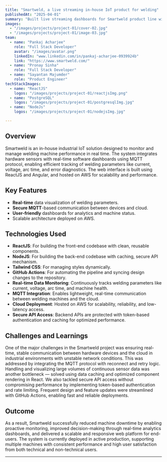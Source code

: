 ```yaml
---
title: "Smartweld, a live streaming in-house IoT product for welding"
publishedAt: "2025-04-01"
summary: "Built live streaming dashboards for Smartweld product line with React, Node and PostgreSQL."
images:
  - "/images/projects/project-01/cover-02.jpg"
  - "/images/projects/project-01/image-03.jpg"
team:
  - name: "Pankaj Acharjee"
    role: "Full Stack Developer"
    avatar: "/images/avatar.png"
    linkedIn: "www.linkedin.com/in/pankaj-acharjee-0939924b"
    link: "https://www.smartweld.com/"
  - name: "Pronay Sinha"
    role: "Full Stack Developer"
  - name: "Sayantan Majumder"
    role: "Product Engineer" 
techStackImages:
  - name: "ReactJS"
    logos: "/images/projects/project-01/reactjsImg.png" 
  - name: "PostgreSQL"
    logos: "/images/projects/project-01/postgresqlImg.jpg" 
  - name: "NodeJs"
    logos: "/images/projects/project-01/nodejsImg.jpg" 

---
```


## Overview

Smartweld is an in-house industrial IoT solution designed to monitor and manage welding machine performance in real time. The system integrates hardware sensors with real-time software dashboards using MQTT protocol, enabling efficient tracking of welding parameters like current, voltage, arc time, and error diagnostics. The web interface is built using ReactJS and Angular, and hosted on AWS for scalability and performance.

## Key Features

- **Real-time** data visualization of welding parameters.
- **Secure MQTT**-based communication between devices and cloud.
- **User-friendly** dashboards for analytics and machine status.
- Scalable architecture deployed on AWS.

## Technologies Used

- **ReactJS**: For building the front-end codebase with clean, reusable components.
- **NodeJS**: For building the back-end codebase with caching, secure API mechanism.
- **Tailwind CSS**: For managing styles dynamically.
- **GitHub Actions**: For automating the pipeline and syncing design changes to the repository.
- **Real-time Data Monitoring**: Continuously tracks welding parameters like current, voltage, arc time, and machine health.
- **MQTT Integration**: Enables lightweight, real-time communication between welding machines and the cloud.
- **Cloud Deployment**: Hosted on AWS for scalability, reliability, and low-latency access.
- **Secure API Access**: Backend APIs are protected with token-based authentication and caching for optimized performance.



## Challenges and Learnings

One of the major challenges in the Smartweld project was ensuring real-time, stable communication between hardware devices and the cloud in industrial environments with unstable network conditions. This was addressed by integrating the MQTT protocol with reconnect and retry logic. Handling and visualizing large volumes of continuous sensor data was another bottleneck — solved using data caching and optimized component rendering in React. We also tackled secure API access without compromising performance by implementing token-based authentication and rate limiting. Frequent design and feature updates were streamlined with GitHub Actions, enabling fast and reliable deployments.

## Outcome

As a result, Smartweld successfully reduced machine downtime by enabling proactive monitoring, improved decision-making through real-time analytics dashboards, and delivered a scalable and responsive web platform for end-users. The system is currently deployed in active production, supporting multiple machines with consistent performance and high user satisfaction from both technical and non-technical users.

---

